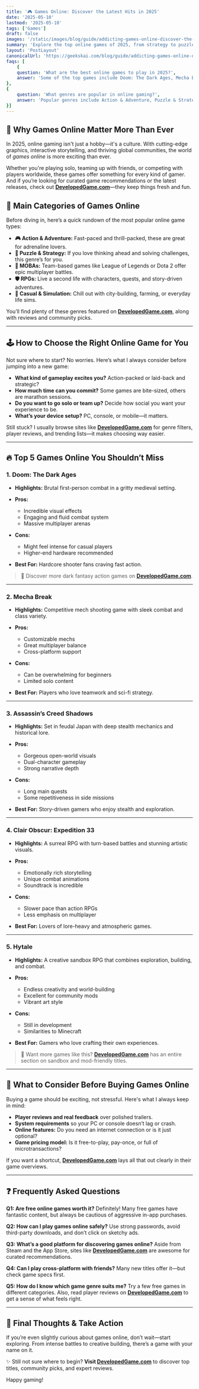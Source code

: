```yaml
---
title: '🎮 Games Online: Discover the Latest Hits in 2025'
date: '2025-05-10'
lastmod: '2025-05-10'
tags: ['Games']
draft: false
images: '/static/images/blog/guide/addicting-games-online-discover-the-latest-hits.png'
summary: 'Explore the top online games of 2025, from strategy to puzzle genres. Find your next favorite game and learn how to choose the best fit for you.'
layout: 'PostLayout'
canonicalUrl: 'https://geekskai.com/blog/guide/addicting-games-online-discover-the-latest-hits/'
faqs: [
    {
    question: 'What are the best online games to play in 2025?',
    answer: 'Some of the top games include Doom: The Dark Ages, Mecha Break, and Assassin’s Creed Shadows.'
}, 
{
    question: 'What genres are popular in online gaming?',
    answer: 'Popular genres include Action & Adventure, Puzzle & Strategy, MOBAs, RPGs, and Casual & Simulation games.'
}]
---
```


## 🎯 Why Games Online Matter More Than Ever

In 2025, online gaming isn't just a hobby—it's a culture. With cutting-edge graphics, interactive storytelling, and thriving global communities, the world of _games online_ is more exciting than ever.

Whether you're playing solo, teaming up with friends, or competing with players worldwide, these games offer something for every kind of gamer. And if you’re looking for curated game recommendations or the latest releases, check out **[DevelopedGame.com](https://www.developedgame.com/)**—they keep things fresh and fun.

## **🧩 Main Categories of Games Online**

Before diving in, here’s a quick rundown of the most popular online game types:

- **🎮 Action & Adventure:** Fast-paced and thrill-packed, these are great for adrenaline lovers.
- **🧠 Puzzle & Strategy:** If you love thinking ahead and solving challenges, this genre’s for you.
- **👥 MOBAs:** Team-based games like League of Legends or Dota 2 offer epic multiplayer battles.
- **🛡️ RPGs:** Live a second life with characters, quests, and story-driven adventures.
- **🎲 Casual & Simulation:** Chill out with city-building, farming, or everyday life sims.

You’ll find plenty of these genres featured on **[DevelopedGame.com](https://www.developedgame.com/)**, along with reviews and community picks.

---

## **🕹️ How to Choose the Right Online Game for You**

Not sure where to start? No worries. Here’s what I always consider before jumping into a new game:

- **What kind of gameplay excites you?** Action-packed or laid-back and strategic?
- **How much time can you commit?** Some games are bite-sized, others are marathon sessions.
- **Do you want to go solo or team up?** Decide how social you want your experience to be.
- **What’s your device setup?** PC, console, or mobile—it matters.

Still stuck? I usually browse sites like **[DevelopedGame.com](https://www.developedgame.com/)** for genre filters, player reviews, and trending lists—it makes choosing way easier.

---

## **🔥 Top 5 Games Online You Shouldn’t Miss**

### 1. **Doom: The Dark Ages**

- **Highlights:** Brutal first-person combat in a gritty medieval setting.
- **Pros:**

  - Incredible visual effects
  - Engaging and fluid combat system
  - Massive multiplayer arenas

- **Cons:**

  - Might feel intense for casual players
  - Higher-end hardware recommended

- **Best For:** Hardcore shooter fans craving fast action.

> 🔗 Discover more dark fantasy action games on **[DevelopedGame.com](https://www.developedgame.com/)**.

---

### 2. **Mecha Break**

- **Highlights:** Competitive mech shooting game with sleek combat and class variety.
- **Pros:**

  - Customizable mechs
  - Great multiplayer balance
  - Cross-platform support

- **Cons:**

  - Can be overwhelming for beginners
  - Limited solo content

- **Best For:** Players who love teamwork and sci-fi strategy.

---

### 3. **Assassin’s Creed Shadows**

- **Highlights:** Set in feudal Japan with deep stealth mechanics and historical lore.
- **Pros:**

  - Gorgeous open-world visuals
  - Dual-character gameplay
  - Strong narrative depth

- **Cons:**

  - Long main quests
  - Some repetitiveness in side missions

- **Best For:** Story-driven gamers who enjoy stealth and exploration.

---

### 4. **Clair Obscur: Expedition 33**

- **Highlights:** A surreal RPG with turn-based battles and stunning artistic visuals.
- **Pros:**

  - Emotionally rich storytelling
  - Unique combat animations
  - Soundtrack is incredible

- **Cons:**

  - Slower pace than action RPGs
  - Less emphasis on multiplayer

- **Best For:** Lovers of lore-heavy and atmospheric games.

---

### 5. **Hytale**

- **Highlights:** A creative sandbox RPG that combines exploration, building, and combat.
- **Pros:**

  - Endless creativity and world-building
  - Excellent for community mods
  - Vibrant art style

- **Cons:**

  - Still in development
  - Similarities to Minecraft

- **Best For:** Gamers who love crafting their own experiences.

> 🔎 Want more games like this? **[DevelopedGame.com](https://www.developedgame.com/)** has an entire section on sandbox and mod-friendly titles.

---

## **🛒 What to Consider Before Buying Games Online**

Buying a game should be exciting, not stressful. Here's what I always keep in mind:

- **Player reviews and real feedback** over polished trailers.
- **System requirements** so your PC or console doesn’t lag or crash.
- **Online features:** Do you need an internet connection or is it just optional?
- **Game pricing model:** Is it free-to-play, pay-once, or full of microtransactions?

If you want a shortcut, **[DevelopedGame.com](https://www.developedgame.com/)** lays all that out clearly in their game overviews.

---

## **❓ Frequently Asked Questions**

**Q1: Are free online games worth it?**
Definitely! Many free games have fantastic content, but always be cautious of aggressive in-app purchases.

**Q2: How can I play games online safely?**
Use strong passwords, avoid third-party downloads, and don’t click on sketchy ads.

**Q3: What’s a good platform for discovering games online?**
Aside from Steam and the App Store, sites like **[DevelopedGame.com](https://www.developedgame.com/)** are awesome for curated recommendations.

**Q4: Can I play cross-platform with friends?**
Many new titles offer it—but check game specs first.

**Q5: How do I know which game genre suits me?**
Try a few free games in different categories. Also, read player reviews on **[DevelopedGame.com](https://www.developedgame.com/)** to get a sense of what feels right.

---

## **🎉 Final Thoughts & Take Action**

If you’re even slightly curious about games online, don’t wait—start exploring. From intense battles to creative building, there’s a game with your name on it.

✨ Still not sure where to begin? **Visit [DevelopedGame.com](https://www.developedgame.com/)** to discover top titles, community picks, and expert reviews.

Happy gaming!
